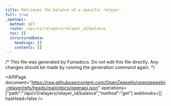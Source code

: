 ```yaml
---
title: Retrieves the balance of a specific relayer.
full: true
_openapi:
  method: GET
  route: /api/v1/relayers/relayer_id/balance
  toc: []
  structuredData:
    headings: []
    contents: []
---
```


/* This file was generated by Fumadocs. Do not edit this file directly. Any changes should be made by running the generation command again. */

<APIPage document="https://raw.githubusercontent.com/OpenZeppelin/openzeppelin-relayer/refs/heads/main/docs/openapi.json" operations=["path":"/api/v1/relayers/relayer_id/balance","method":"get"] webhooks=[] hasHead=false />

